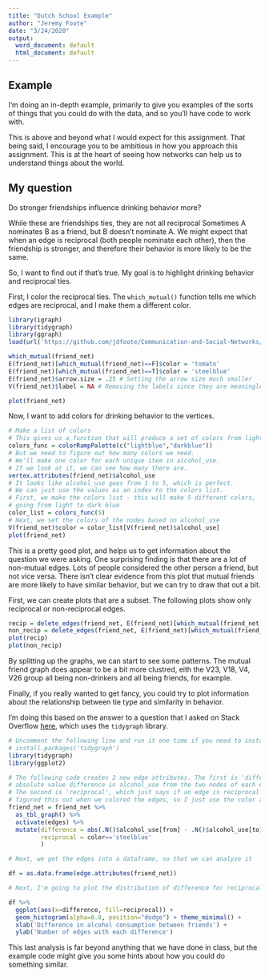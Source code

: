 ```yaml
---
title: "Dutch School Example"
author: "Jeremy Foote"
date: "3/24/2020"
output:
  word_document: default
  html_document: default
---
```


## Example

I'm doing an in-depth example, primarily to give you examples of the sorts of things that you could do with the data, and so you'll have code to work with.

This is above and beyond what I would expect for this assignment. That being said, I encourage you to be ambitious in how you approach this assignment. This is at the heart of seeing how networks can help us to understand things about the world.

## My question

Do stronger friendships influence drinking behavior more?

While these are friendships ties, they are not all reciprocal Sometimes A nominates B as a friend, but B doesn't nominate A. We might expect that when an edge is reciprocal (both people nominate each other), then the friendship is stronger, and therefore their behavior is more likely to be the same.

So, I want to find out if that's true. My goal is to highlight drinking behavior and reciprocal ties.

First, I color the reciprocal ties. The `which_mutual()` function tells me which edges are reciprocal, and I make them a different color.

```r
library(igraph)
library(tidygraph)
library(ggraph)
load(url('https://github.com/jdfoote/Communication-and-Social-Networks/raw/master/activities/school_graph.Rdata'))

which_mutual(friend_net)
E(friend_net)[which_mutual(friend_net)==F]$color = 'tomato'
E(friend_net)[which_mutual(friend_net)==T]$color = 'steelblue'
E(friend_net)$arrow.size = .25 # Setting the arrow size much smaller
V(friend_net)$label = NA # Removing the labels since they are meaningless

plot(friend_net)

```

Now, I want to add colors for drinking behavior to the vertices.

```r

# Make a list of colors
# This gives us a function that will produce a set of colors from light blue to dark blue
colors_func = colorRampPalette(c("lightblue","darkblue"))
# But we need to figure out how many colors we need.
# We'll make one color for each unique item in alcohol_use.
# If we look at it, we can see how many there are. 
vertex.attributes(friend_net)$alcohol_use
# It looks like alcohol_use goes from 1 to 5, which is perfect. 
# We can just use the values as an index to the colors list.
# First, we make the colors list - this will make 5 different colors,
# going from light to dark blue
color_list = colors_func(5)
# Next, we set the colors of the nodes based on alcohol_use
V(friend_net)$color = color_list[V(friend_net)$alcohol_use]
plot(friend_net)
```

This is a pretty good plot, and helps us to get information about the question we were asking. One surprising finding is that there are a lot of non-mutual edges. Lots of people considered the other person a friend, but not vice versa. There isn't clear evidence from this plot that mutual friends are more likely to have similar behavior, but we can try to draw that out a bit.

First, we can create plots that are a subset. The following plots show only reciprocal or non-reciprocal edges.

```r
recip = delete_edges(friend_net, E(friend_net)[which_mutual(friend_net)==F])
non_recip = delete_edges(friend_net, E(friend_net)[which_mutual(friend_net)==T])
plot(recip)
plot(non_recip)
```

By splitting up the graphs, we can start to see some patterns. The mutual friend graph does appear to be a bit more clustred, eith the V23, V18, V4, V26 group all being non-drinkers and all being friends, for example.

Finally, if you really wanted to get fancy, you could try to plot information about the relationship between tie type and similarity in behavior.

I'm doing this based on the answer to a question that I asked on Stack Overflow [here](https://stackoverflow.com/questions/60817618/how-do-you-color-the-edges-of-a-graph-based-on-whether-they-are-homophilous-in-i/60818946#60818946), which uses the `tidygraph` library.

```r
# Uncomment the following line and run it one time if you need to install tidygraph
# install.packages('tidygraph')
library(tidygraph)
library(ggplot2)

# The following code creates 2 new edge attributes. The first is 'difference', which is the
# absolute value difference in alcohol_use from the two nodes of each edge
# The second is 'reciprocal', which just says if an edge is reciprocal. We already
# figured this out when we colored the edges, so I just use the color attribute
friend_net = friend_net %>%
  as_tbl_graph() %>%
  activate(edges) %>%
  mutate(difference = abs(.N()$alcohol_use[from] - .N()$alcohol_use[to]),
         reciprocal = color=='steelblue'
         )

# Next, we get the edges into a dataframe, so that we can analyze it

df = as.data.frame(edge.attributes(friend_net))

# Next, I'm going to plot the distribution of difference for reciprocal and non-reciprocal edges

df %>%
  ggplot(aes(x=difference, fill=reciprocal)) + 
  geom_histogram(alpha=0.8, position="dodge") + theme_minimal() + 
  xlab('Difference in alcohol consumption between friends') + 
  ylab('Number of edges with each difference')

```

This last analysis is far beyond anything that we have done in class, but the example code might give you some hints about how you could do something similar.